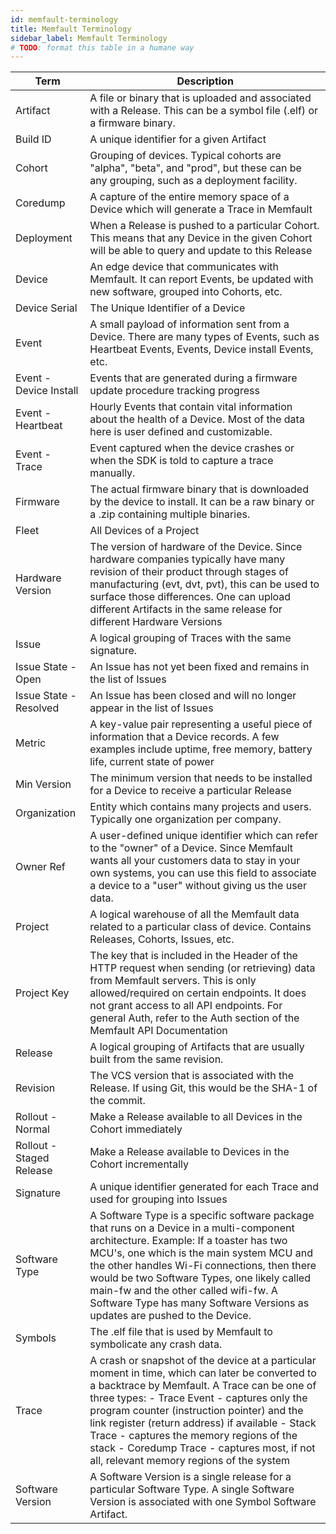 ```yaml
---
id: memfault-terminology
title: Memfault Terminology
sidebar_label: Memfault Terminology
# TODO: format this table in a humane way
---
```


| Term                     | Description                                                                                                                                                                                                                                                                                                                                                                                                                            |
| ------------------------ | -------------------------------------------------------------------------------------------------------------------------------------------------------------------------------------------------------------------------------------------------------------------------------------------------------------------------------------------------------------------------------------------------------------------------------------- |
| Artifact                 | A file or binary that is uploaded and associated with a Release. This can be a symbol file (.elf) or a firmware binary.                                                                                                                                                                                                                                                                                                                |
| Build ID                 | A unique identifier for a given Artifact                                                                                                                                                                                                                                                                                                                                                                                               |
| Cohort                   | Grouping of devices. Typical cohorts are "alpha", "beta", and "prod", but these can be any grouping, such as a deployment facility.                                                                                                                                                                                                                                                                                                    |
| Coredump                 | A capture of the entire memory space of a Device which will generate a Trace in Memfault                                                                                                                                                                                                                                                                                                                                               |
| Deployment               | When a Release is pushed to a particular Cohort. This means that any Device in the given Cohort will be able to query and update to this Release                                                                                                                                                                                                                                                                                       |
| Device                   | An edge device that communicates with Memfault. It can report Events, be updated with new software, grouped into Cohorts, etc.                                                                                                                                                                                                                                                                                                         |
| Device Serial            | The Unique Identifier of a Device                                                                                                                                                                                                                                                                                                                                                                                                      |
| Event                    | A small payload of information sent from a Device. There are many types of Events, such as Heartbeat Events, Events, Device install Events, etc.                                                                                                                                                                                                                                                                                       |
| Event - Device Install   | Events that are generated during a firmware update procedure tracking progress                                                                                                                                                                                                                                                                                                                                                         |
| Event - Heartbeat        | Hourly Events that contain vital information about the health of a Device. Most of the data here is user defined and customizable.                                                                                                                                                                                                                                                                                                     |
| Event - Trace            | Event captured when the device crashes or when the SDK is told to capture a trace manually.                                                                                                                                                                                                                                                                                                                                            |
| Firmware                 | The actual firmware binary that is downloaded by the device to install. It can be a raw binary or a .zip containing multiple binaries.                                                                                                                                                                                                                                                                                                 |
| Fleet                    | All Devices of a Project                                                                                                                                                                                                                                                                                                                                                                                                               |
| Hardware Version         | The version of hardware of the Device. Since hardware companies typically have many revision of their product through stages of manufacturing (evt, dvt, pvt), this can be used to surface those differences. One can upload different Artifacts in the same release for different Hardware Versions                                                                                                                                   |
| Issue                    | A logical grouping of Traces with the same signature.                                                                                                                                                                                                                                                                                                                                                                                  |
| Issue State - Open       | An Issue has not yet been fixed and remains in the list of Issues                                                                                                                                                                                                                                                                                                                                                                      |
| Issue State - Resolved   | An Issue has been closed and will no longer appear in the list of Issues                                                                                                                                                                                                                                                                                                                                                               |
| Metric                   | A key-value pair representing a useful piece of information that a Device records. A few examples include uptime, free memory, battery life, current state of power                                                                                                                                                                                                                                                                    |
| Min Version              | The minimum version that needs to be installed for a Device to receive a particular Release                                                                                                                                                                                                                                                                                                                                            |
| Organization             | Entity which contains many projects and users. Typically one organization per company.                                                                                                                                                                                                                                                                                                                                                 |
| Owner Ref                | A user-defined unique identifier which can refer to the "owner" of a Device. Since Memfault wants all your customers data to stay in your own systems, you can use this field to associate a device to a "user" without giving us the user data.                                                                                                                                                                                       |
| Project                  | A logical warehouse of all the Memfault data related to a particular class of device. Contains Releases, Cohorts, Issues, etc.                                                                                                                                                                                                                                                                                                         |
| Project Key          | The key that is included in the Header of the HTTP request when sending (or retrieving) data from Memfault servers. This is only allowed/required on certain endpoints. It does not grant access to all API endpoints. For general Auth, refer to the Auth section of the Memfault API Documentation                                                                                                                                   |
| Release                  | A logical grouping of Artifacts that are usually built from the same revision.                                                                                                                                                                                                                                                                                                                                                         |
| Revision                 | The VCS version that is associated with the Release. If using Git, this would be the SHA-1 of the commit.                                                                                                                                                                                                                                                                                                                              |
| Rollout - Normal         | Make a Release available to all Devices in the Cohort immediately                                                                                                                                                                                                                                                                                                                                                                      |
| Rollout - Staged Release | Make a Release available to Devices in the Cohort incrementally                                                                                                                                                                                                                                                                                                                                                                        |
| Signature                | A unique identifier generated for each Trace and used for grouping into Issues                                                                                                                                                                                                                                                                                                                                                         |
| Software Type            | A Software Type is a specific software package that runs on a Device in a multi-component architecture. Example: If a toaster has two MCU's, one which is the main system MCU and the other handles Wi-Fi connections, then there would be two Software Types, one likely called main-fw and the other called wifi-fw. A Software Type has many Software Versions as updates are pushed to the Device.                                 |
| Symbols                  | The .elf file that is used by Memfault to symbolicate any crash data.                                                                                                                                                                                                                                                                                                                                                                  |
| Trace                    | A crash or snapshot of the device at a particular moment in time, which can later be converted to a backtrace by Memfault. A Trace can be one of three types: - Trace Event - captures only the program counter (instruction pointer) and the link register (return address) if available - Stack Trace - captures the memory regions of the stack - Coredump Trace - captures most, if not all, relevant memory regions of the system |
| Software Version         | A Software Version is a single release for a particular Software Type. A single Software Version is associated with one Symbol Software Artifact.                                                                                                                                                                                                                                                                                      |
